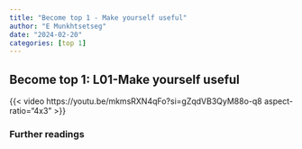 ```yaml
---
title: "Become top 1 - Make yourself useful"
author: "E Munkhtsetseg"
date: "2024-02-20"
categories: [top 1]
---
```

## Become top 1: L01-Make yourself useful


{{< video https://youtu.be/mkmsRXN4qFo?si=gZqdVB3QyM88o-q8 aspect-ratio="4x3" >}}

### Further readings


